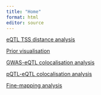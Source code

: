 ```yaml
---
title: "Home"
format: html
editor: source
---
```



[eQTL TSS distance analysis](eqtl-tss-distance-analysis.html)

[Prior visualisation](prior-visualisation.html)

[GWAS-eQTL colocalisation analysis](gwas-eqtl-coloc-analysis.html)

[pQTL-eQTL colocalisation analysis](pqtl-eqtl-coloc-analysis.html)

[Fine-mapping analysis](finemapping-analysis.html)
